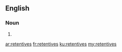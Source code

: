 ==English==

===Noun===
{{head|en}}

# {{plural of|retentive}}

[[ar:retentives]]
[[fr:retentives]]
[[ku:retentives]]
[[my:retentives]]